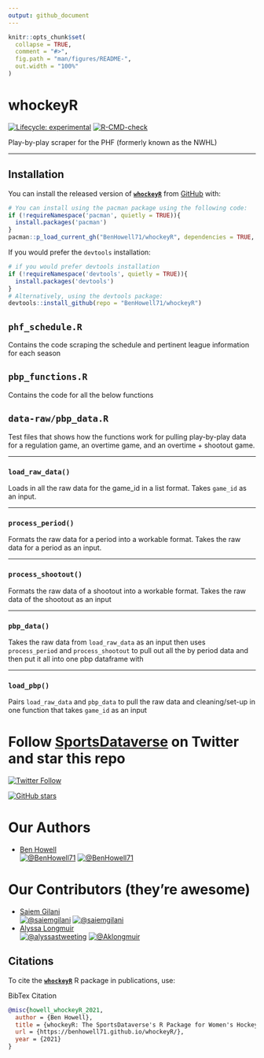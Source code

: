 ---
output: github_document
---

<!-- README.md is generated from README.Rmd. Please edit that file -->

```{r, include = FALSE}
knitr::opts_chunk$set(
  collapse = TRUE,
  comment = "#>",
  fig.path = "man/figures/README-",
  out.width = "100%"
)
```

# whockeyR

<!-- badges: start -->
<!-- [![Version-Number](https://img.shields.io/github/r-package/v/BenHowell71/whockeyR?label=whockeyR&logo=R&style=for-the-badge)](https://github.com/BenHowell71/whockeyR) -->
[![Lifecycle: experimental](https://img.shields.io/badge/lifecycle-experimental-orange.svg)](https://lifecycle.r-lib.org/articles/stages.html#experimental)
[![R-CMD-check](https://github.com/benhowell71/whockeyR/workflows/R-CMD-check/badge.svg)](https://github.com/benhowell71/whockeyR/actions)
<!-- badges: end -->

Play-by-play scraper for the PHF (formerly known as the NWHL)

*****************************************************************

## Installation

You can install the released version of [**`whockeyR`**](https://github.com/BenHowell71/whockeyR/) from [GitHub](https://github.com/BenHowell71/whockeyR) with:

``` r
# You can install using the pacman package using the following code:
if (!requireNamespace('pacman', quietly = TRUE)){
  install.packages('pacman')
}
pacman::p_load_current_gh("BenHowell71/whockeyR", dependencies = TRUE, update = TRUE)
```
If you would prefer the `devtools` installation:
``` r
# if you would prefer devtools installation
if (!requireNamespace('devtools', quietly = TRUE)){
  install.packages('devtools')
}
# Alternatively, using the devtools package:
devtools::install_github(repo = "BenHowell71/whockeyR")
```

## `phf_schedule.R`
Contains the code scraping the schedule and pertinent league information for each season

## `pbp_functions.R`
Contains the code for all the below functions

## `data-raw/pbp_data.R`
Test files that shows how the functions work for pulling play-by-play data for a regulation game, an overtime game, and an overtime + shootout game.

*****************************************************************

### `load_raw_data()`
Loads in all the raw data for the game_id in a list format. Takes `game_id` as an input.

*****************************************************************

### `process_period()`
Formats the raw data for a period into a workable format. Takes the raw data for a period as an input.

*****************************************************************

### `process_shootout()`
Formats the raw data of a shootout into a workable format. Takes the raw data of the shootout as an input

*****************************************************************

### `pbp_data()`
Takes the raw data from `load_raw_data` as an input then uses `process_period` and `process_shootout` to pull out all the by period data and then put it all into one pbp dataframe with 

*****************************************************************

### `load_pbp()`
Pairs `load_raw_data` and `pbp_data` to pull the raw data and cleaning/set-up in one function that takes `game_id` as an input


# Follow [SportsDataverse](https://twitter.com/sportsdataverse) on Twitter and star this repo

[![Twitter Follow](https://img.shields.io/twitter/follow/sportsdataverse?color=blue&label=%40sportsdataverse&logo=twitter&style=for-the-badge)](https://twitter.com/sportsdataverse) 

[![GitHub stars](https://img.shields.io/github/stars/BenHowell71/whockeyR.svg?color=eee&logo=github&style=for-the-badge&label=Star%20whockeyR&maxAge=2592000)](https://github.com/BenHowell71/whockeyR/stargazers/)


# **Our Authors**

-   [Ben Howell](https://twitter.com/BenHowell71)       
<a href="https://twitter.com/BenHowell71" target="blank"><img src="https://img.shields.io/twitter/follow/BenHowell71?color=blue&label=%40BenHowell71&logo=twitter&style=for-the-badge" alt="@BenHowell71" /></a>
<a href="https://github.com/BenHowell71" target="blank"><img src="https://img.shields.io/github/followers/BenHowell71?color=eee&logo=Github&style=for-the-badge" alt="@BenHowell71" /></a>


# **Our Contributors (they're awesome)**

-   [Saiem Gilani](https://twitter.com/saiemgilani)       
<a href="https://twitter.com/saiemgilani" target="blank"><img src="https://img.shields.io/twitter/follow/saiemgilani?color=blue&label=%40saiemgilani&logo=twitter&style=for-the-badge" alt="@saiemgilani" /></a>
<a href="https://github.com/saiemgilani" target="blank"><img src="https://img.shields.io/github/followers/saiemgilani?color=eee&logo=Github&style=for-the-badge" alt="@saiemgilani" /></a>       
-   [Alyssa Longmuir](https://twitter.com/alyssastweeting)       
<a href="https://twitter.com/alyssastweeting" target="blank"><img src="https://img.shields.io/twitter/follow/alyssastweeting?color=blue&label=%40alyssastweeting&logo=twitter&style=for-the-badge" alt="@alyssastweeting" /></a>
<a href="https://github.com/Aklongmuir" target="blank"><img src="https://img.shields.io/github/followers/Aklongmuir?color=eee&logo=Github&style=for-the-badge" alt="@Aklongmuir" /></a>

## **Citations**

To cite the [**`whockeyR`**](https://benhowell71.github.io/whockeyR/) R package in publications, use:

BibTex Citation
```bibtex
@misc{howell_whockeyR_2021,
  author = {Ben Howell},
  title = {whockeyR: The SportsDataverse's R Package for Women's Hockey Data.},
  url = {https://benhowell71.github.io/whockeyR/},
  year = {2021}
}
```
